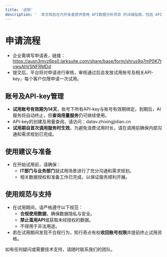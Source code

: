 ```yaml
---
title: '说明'
description: '  本文档旨在为开发者提供使用 API数据分析项目 的详细指南。包括 API 的基本功能、使用方法、调用示例及返回数据说明等。'
---
```


# 申请流程
- 企业需填写申请表，链接：https://ausn3mvz6ps0.larksuite.com/share/base/form/shrus9q7mP0K7tywsAhVSNFRMDd
- 提交后，平台将对申请进行审核，审核通过后会发放试用账号及相关API-key，每个客户仅限申请一次试用。
## 账号及API-key管理
- **试用账号有效期为14天**，账号下所有API-key与账号有效期绑定。到期后，AI服务将自动终止，但**查询用量服务**仍可继续使用。
- API-key的创建及用量查询，请访问：datav.zhixingjidian.cn
- **试用期自首次调用服务时生效**。为避免浪费试用时长，请在调用前确保内部沟通和需求规划已完成。
## 使用建议与准备
- 在开始试用前，请确保：
  - **IT部门与业务部门**就试用场景进行了充分沟通和需求规划。
  - 相关数据授权和准备工作已完成，以保证服务顺利开展。
## 使用规范与支持
- 在试用期间，请严格遵守以下规范：
  - **合规使用数据**，确保数据隐私与安全。
  - **禁止滥用API**或获取未经授权的数据。
  - 不得用于非法用途。
- 若在试用期间发现不合规行为，知行奇点有权**收回账号权限**并提前终止试用资格。

如有任何疑问或需要技术支持，请随时联系我们的团队。



